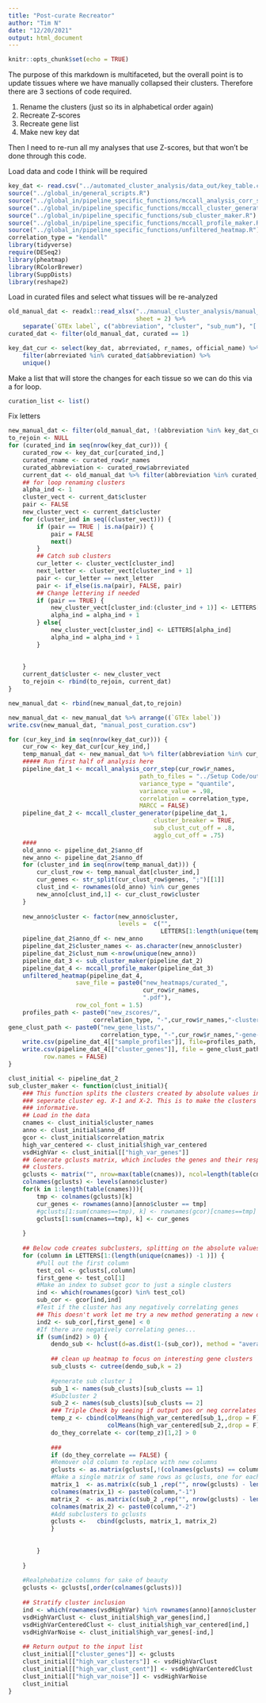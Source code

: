 ```yaml
---
title: "Post-curate Recreator"
author: "Tim N"
date: "12/20/2021"
output: html_document
---
```


```r
knitr::opts_chunk$set(echo = TRUE)
```

The purpose of this markdown is multifaceted, but the overall point is to update
tissues where we have manually collapsed their clusters. Therefore there are 3
sections of code required.

1. Rename the clusters (just so its in alphabetical order again)
2. Recreate Z-scores
3. Recreate gene list
4. Make new key dat

Then I need to re-run all my analyses that use Z-scores, but that won't be
done through this code.

Load data and code I think will be required
```r
key_dat <- read.csv("../automated_cluster_analysis/data_out/key_table.csv")
source("../global_in/general_scripts.R")
source("../global_in/pipeline_specific_functions/mccall_analysis_corr_step.R")
source("../global_in/pipeline_specific_functions/mccall_cluster_generator.R")
source("../global_in/pipeline_specific_functions/sub_cluster_maker.R")
source("../global_in/pipeline_specific_functions/mccall_profile_maker.R")
source("../global_in/pipeline_specific_functions/unfiltered_heatmap.R")
correlation_type = "kendall"
library(tidyverse)
require(DESeq2)
library(pheatmap)
library(RColorBrewer)
library(SuppDists)
library(reshape2)
```



Load in curated files and select what tissues will be re-analyzed
```r
old_manual_dat <- readxl::read_xlsx("../manual_cluster_analysis/manual_curation_12_17_21_ton.xlsx",
                                    sheet = 2) %>%
    separate(`GTEx label`, c("abbreviation", "cluster", "sub_num"), "[.]",remove = F)
curated_dat <- filter(old_manual_dat, curated == 1)

key_dat_cur <- select(key_dat, abrreviated, r_names, official_name) %>%
    filter(abrreviated %in% curated_dat$abbreviation) %>%
    unique()
```

Make a list that will store the changes for each tissue so we can do this via
a for loop.

```r
curation_list <- list()
```
Fix letters
```r
new_manual_dat <- filter(old_manual_dat, !(abbreviation %in% key_dat_cur$abrreviated))
to_rejoin <- NULL
for (curated_ind in seq(nrow(key_dat_cur))) {
    curated_row <- key_dat_cur[curated_ind,]
    curated_rname <- curated_row$r_names
    curated_abbreviation <- curated_row$abrreviated
    current_dat <- old_manual_dat %>% filter(abbreviation %in% curated_abbreviation)
    ## for loop renaming clusters
    alpha_ind <- 1
    cluster_vect <- current_dat$cluster
    pair <- FALSE
    new_cluster_vect <- current_dat$cluster
    for (cluster_ind in seq((cluster_vect))) {
        if (pair == TRUE | is.na(pair)) {
            pair = FALSE
            next()
        }
        ## Catch sub clusters
        cur_letter <- cluster_vect[cluster_ind]
        next_letter <- cluster_vect[cluster_ind + 1]
        pair <- cur_letter == next_letter
        pair <- if_else(is.na(pair), FALSE, pair)
        ## Change lettering if needed
        if (pair == TRUE) {
            new_cluster_vect[cluster_ind:(cluster_ind + 1)] <- LETTERS[alpha_ind]
            alpha_ind = alpha_ind + 1
        } else{
            new_cluster_vect[cluster_ind] <- LETTERS[alpha_ind]
            alpha_ind = alpha_ind + 1
        }
        
        
    }
    current_dat$cluster <- new_cluster_vect
    to_rejoin <- rbind(to_rejoin, current_dat)
}

new_manual_dat <- rbind(new_manual_dat,to_rejoin) 

new_manual_dat <- new_manual_dat %>% arrange((`GTEx label`))
write.csv(new_manual_dat, "manual_post_curation.csv")
```


```r

for (cur_key_ind in seq(nrow(key_dat_cur))) {
    cur_row <- key_dat_cur[cur_key_ind,]
    temp_manual_dat <- new_manual_dat %>% filter(abbreviation %in% cur_row$abrreviated)
    ##### Run first half of analysis here
    pipeline_dat_1 <- mccall_analysis_corr_step(cur_row$r_names,
                                     path_to_files = "../Setup Code/output/",
                                     variance_type = "quantile",
                                     variance_value = .98,
                                     correlation = correlation_type,
                                     MARCC = FALSE)
    pipeline_dat_2 <- mccall_cluster_generator(pipeline_dat_1,
                                         cluster_breaker = TRUE,
                                         sub_clust_cut_off = .8,
                                         agglo_cut_off = .75)
    ####
    old_anno <- pipeline_dat_2$anno_df
    new_anno <- pipeline_dat_2$anno_df
    for (cluster_ind in seq(nrow(temp_manual_dat))) {
        cur_clust_row <- temp_manual_dat[cluster_ind,]
        cur_genes <- str_split(cur_clust_row$genes, ";")[[1]]
        clust_ind <- rownames(old_anno) %in% cur_genes
        new_anno[clust_ind,1] <- cur_clust_row$cluster
    }
    
    new_anno$cluster <- factor(new_anno$cluster,
                               levels =  c("",
                                           LETTERS[1:length(unique(temp_manual_dat$cluster))]))
    pipeline_dat_2$anno_df <- new_anno
    pipeline_dat_2$cluster_names <- as.character(new_anno$cluster)
    pipeline_dat_2$clust_num <-nrow(unique(new_anno))
    pipeline_dat_3 <- sub_cluster_maker(pipeline_dat_2)
    pipeline_dat_4 <- mccall_profile_maker(pipeline_dat_3)
    unfiltered_heatmap(pipeline_dat_4,
                   save_file = paste0("new_heatmaps/curated_",
                                      cur_row$r_names,
                                      ".pdf"),
                   row_col_font = 1.5) 
    profiles_path <- paste0("new_zscores/",
                        correlation_type, "-",cur_row$r_names,"-cluster-profiles.csv")
gene_clust_path <- paste0("new_gene_lists/",
                          correlation_type, "-",cur_row$r_names,"-gene-clusters-high-variance.csv")
    write.csv(pipeline_dat_4[["sample_profiles"]], file=profiles_path, quote=FALSE)
    write.csv(pipeline_dat_4[["cluster_genes"]], file = gene_clust_path,
          row.names = FALSE)
}

```



```r
clust_initial <- pipeline_dat_2
sub_cluster_maker <- function(clust_initial){
    ### This function splits the clusters created by absolute values into two
    ### seperate cluster eg. X-1 and X-2. This is to make the clusters more
    ### informative. 
    ## Load in the data
    cnames <- clust_initial$cluster_names
    anno <- clust_initial$anno_df
    gcor <- clust_initial$correlation_matrix
    high_var_centered <- clust_initial$high_var_centered
    vsdHighVar <- clust_initial[["high_var_genes"]]
    ## Generate gclusts matrix, which includes the genes and their respective
    ## clusters.
    gclusts <- matrix("", nrow=max(table(cnames)), ncol=length(table(cnames)))
    colnames(gclusts) <- levels(anno$cluster)
    for(k in 1:length(table(cnames))){
        tmp <- colnames(gclusts)[k]
        cur_genes <- rownames(anno)[anno$cluster == tmp]
        #gclusts[1:sum(cnames==tmp), k] <- rownames(gcor)[cnames==tmp]
        gclusts[1:sum(cnames==tmp), k] <- cur_genes
        
    }
    
    ## Below code creates subclusters, splitting on the absolute values
    for (column in LETTERS[1:(length(unique(cnames)) -1 )]) {
        #Pull out the first column
        test_col <- gclusts[,column]
        first_gene <- test_col[1]
        #Make an index to subset gcor to just a single clusters
        ind <- which(rownames(gcor) %in% test_col)
        sub_cor <- gcor[ind,ind]
        #Test if the cluster has any negatively correlating genes
        ## This doesn't work let me try a new method generating a new dendo
        ind2 <- sub_cor[,first_gene] < 0
        #If there are negatively correlating genes...
        if (sum(ind2) > 0) {
            dendo_sub <- hclust(d=as.dist(1-(sub_cor)), method = "average")
            
            ## clean up heatmap to focus on interesting gene clusters
            sub_clusts <- cutree(dendo_sub,k = 2)
            
            #generate sub cluster 1
            sub_1 <- names(sub_clusts)[sub_clusts == 1]
            #Subcluster 2
            sub_2 <- names(sub_clusts)[sub_clusts == 2]
            ### Triple Check by seeing if output pos or neg correlates
            temp_z <- cbind(colMeans(high_var_centered[sub_1,,drop = F]),
                            colMeans(high_var_centered[sub_2,,drop = F]))
            do_they_correlate <- cor(temp_z)[1,2] > 0 
            
            ###
            if (do_they_correlate == FALSE) {
            #Remover old column to replace with new columns
            gclusts <- as.matrix(gclusts[,!(colnames(gclusts) == column)])
            #Make a single matrix of same rows as gclusts, one for each sub-cluster. 
            matrix_1  <- as.matrix(c(sub_1 ,rep("", nrow(gclusts) - length(sub_1))), )
            colnames(matrix_1) <- paste0(column,"-1")
            matrix_2  <- as.matrix(c(sub_2 ,rep("", nrow(gclusts) - length(sub_2))), )
            colnames(matrix_2) <- paste0(column,"-2")
            #Add subclusters to gclusts
            gclusts <-   cbind(gclusts, matrix_1, matrix_2)
            }
            
            
        }
        
    }
    
    #Realphebatize columns for sake of beauty 
    gclusts <- gclusts[,order(colnames(gclusts))]
    
    ## Stratify cluster inclusion
    ind <- which(rownames(vsdHighVar) %in% rownames(anno)[anno$cluster != ""])
    vsdHighVarClust <- clust_initial$high_var_genes[ind,]
    vsdHighVarCenteredClust <- clust_initial$high_var_centered[ind,]
    vsdHighVarNoise <- clust_initial$high_var_genes[-ind,]
    
    ## Return output to the input list
    clust_initial[["cluster_genes"]] <- gclusts
    clust_initial[["high_var_clusters"]] <- vsdHighVarClust
    clust_initial[["high_var_clust_cent"]] <- vsdHighVarCenteredClust
    clust_initial[["high_var_noise"]] <- vsdHighVarNoise
    clust_initial
}
```

